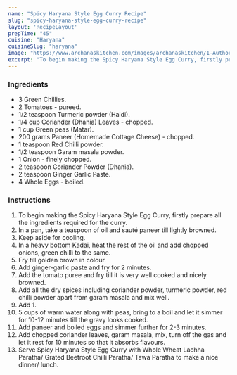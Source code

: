 ---
name: "Spicy Haryana Style Egg Curry Recipe"
slug: "spicy-haryana-style-egg-curry-recipe"
layout: 'RecipeLayout'
prepTime: "45"
cuisine: "Haryana"
cuisineSlug: "haryana"
image: "https://www.archanaskitchen.com/images/archanaskitchen/1-Author/Monika_Manchanda/Spicy_Haryana_Style_Egg_Curry.jpg"
excerpt: "To begin making the Spicy Haryana Style Egg Curry, firstly prepare all the ingredients required for the curry"
---

### Ingredients

- 3 Green Chillies.
- 2 Tomatoes - pureed.
- 1/2 teaspoon Turmeric powder (Haldi).
- 1/4 cup Coriander (Dhania) Leaves - chopped.
- 1 cup Green peas (Matar).
- 200 grams Paneer (Homemade Cottage Cheese) - chopped.
- 1 teaspoon Red Chilli powder.
- 1/2 teaspoon Garam masala powder.
- 1 Onion - finely chopped.
- 2 teaspoon Coriander Powder (Dhania).
- 2 teaspoon Ginger Garlic Paste.
- 4 Whole Eggs - boiled.

### Instructions

1. To begin making the Spicy Haryana Style Egg Curry, firstly prepare all the ingredients required for the curry.
1. In a pan, take a teaspoon of oil and sauté paneer till lightly browned.
1. Keep aside for cooling.
1. In a heavy bottom Kadai, heat the rest of the oil and add chopped onions, green chilli to the same.
1. Fry till golden brown in colour.
1. Add ginger-garlic paste and fry for 2 minutes.
1. Add the tomato puree and fry till it is very well cooked and nicely browned.
1. Add all the dry spices including coriander powder, turmeric powder, red chilli powder apart from garam masala and mix well.
1. Add 1.
1. 5 cups of warm water along with peas, bring to a boil and let it simmer for 10-12 minutes till the gravy looks cooked.
1. Add paneer and boiled eggs and simmer further for 2-3 minutes.
1. Add chopped coriander leaves, garam masala, mix, turn off the gas and let it rest for 10 minutes so that it absorbs flavours.
1. Serve Spicy Haryana Style Egg Curry with Whole Wheat Lachha Paratha/ Grated Beetroot Chilli Paratha/ Tawa Paratha to make a nice dinner/ lunch.
